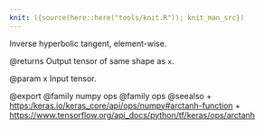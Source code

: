 ```yaml
---
knit: ({source(here::here("tools/knit.R")); knit_man_src})
---
```

Inverse hyperbolic tangent, element-wise.

@returns
    Output tensor of same shape as `x`.

@param x
Input tensor.

@export
@family numpy ops
@family ops
@seealso
+ <https:/keras.io/keras_core/api/ops/numpy#arctanh-function>
+ <https://www.tensorflow.org/api_docs/python/tf/keras/ops/arctanh>
